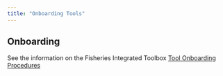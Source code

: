 ```yaml
---
title: "Onboarding Tools"
---
```


## Onboarding

See the information on the Fisheries Integrated Toolbox [Tool Onboarding Procedures](https://noaa-fisheries-integrated-toolbox.github.io/resources/onboarding/overview/)
